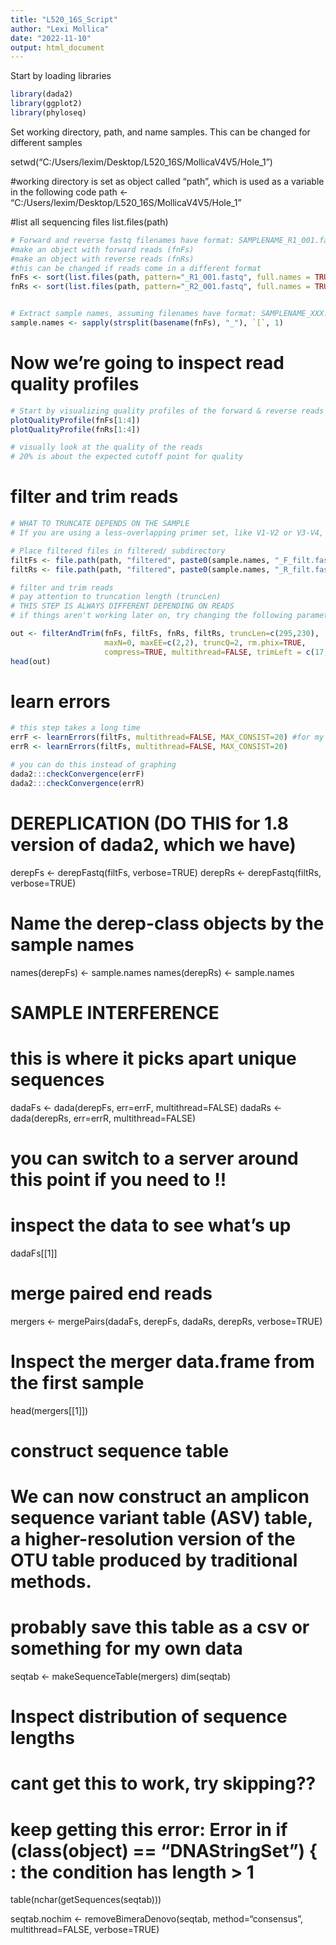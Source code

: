 ---
title: "L520_16S_Script"
author: "Lexi Mollica"
date: "2022-11-10"
output: html_document
---

Start by loading libraries

```{r}
library(dada2)
library(ggplot2)
library(phyloseq)
```

Set working directory, path, and name samples. This can be changed for different samples

setwd("C:/Users/lexim/Desktop/L520_16S/MollicaV4V5/Hole_1")

#working directory is set as object called "path", which is used as a variable in the following code
path <- "C:/Users/lexim/Desktop/L520_16S/MollicaV4V5/Hole_1"

#list all sequencing files
list.files(path)

```{r}
# Forward and reverse fastq filenames have format: SAMPLENAME_R1_001.fastq and SAMPLENAME_R2_001.fastq
#make an object with forward reads (fnFs)
#make an object with reverse reads (fnRs)
#this can be changed if reads come in a different format
fnFs <- sort(list.files(path, pattern="_R1_001.fastq", full.names = TRUE))
fnRs <- sort(list.files(path, pattern="_R2_001.fastq", full.names = TRUE))


# Extract sample names, assuming filenames have format: SAMPLENAME_XXX.fastq
sample.names <- sapply(strsplit(basename(fnFs), "_"), `[`, 1)
```

# Now we're going to inspect read quality profiles
```{r}
# Start by visualizing quality profiles of the forward & reverse reads
plotQualityProfile(fnFs[1:4])
plotQualityProfile(fnRs[1:4])

# visually look at the quality of the reads
# 20% is about the expected cutoff point for quality
```

# filter and trim reads
```{r}
# WHAT TO TRUNCATE DEPENDS ON THE SAMPLE
# If you are using a less-overlapping primer set, like V1-V2 or V3-V4, your truncLen must be large enough to maintain 20 + biological.length.variation nucleotides of overlap between them

# Place filtered files in filtered/ subdirectory
filtFs <- file.path(path, "filtered", paste0(sample.names, "_F_filt.fastq.gz"))
filtRs <- file.path(path, "filtered", paste0(sample.names, "_R_filt.fastq.gz"))

# filter and trim reads
# pay attention to truncation length (truncLen)
# THIS STEP IS ALWAYS DIFFERENT DEPENDING ON READS
# if things aren't working later on, try changing the following parameters

out <- filterAndTrim(fnFs, filtFs, fnRs, filtRs, truncLen=c(295,230),
                     maxN=0, maxEE=c(2,2), truncQ=2, rm.phix=TRUE,
                     compress=TRUE, multithread=FALSE, trimLeft = c(17,21)) # On Windows set multithread=FALSE
head(out)
```

# learn errors
```{r}
# this step takes a long time
errF <- learnErrors(filtFs, multithread=FALSE, MAX_CONSIST=20) #for my own dataset, I'd like to add MAX_CONSIST=20 if it doesn't find convergence at 10
errR <- learnErrors(filtFs, multithread=FALSE, MAX_CONSIST=20)

# you can do this instead of graphing
dada2:::checkConvergence(errF)
dada2:::checkConvergence(errR)
```

# DEREPLICATION (DO THIS for 1.8 version of dada2, which we have)
derepFs <- derepFastq(filtFs, verbose=TRUE)
derepRs <- derepFastq(filtRs, verbose=TRUE)

# Name the derep-class objects by the sample names
names(derepFs) <- sample.names
names(derepRs) <- sample.names

# SAMPLE INTERFERENCE
# this is where it picks apart unique sequences
dadaFs <- dada(derepFs, err=errF, multithread=FALSE)
dadaRs <- dada(derepRs, err=errR, multithread=FALSE)

# you can switch to a server around this point if you need to !!

# inspect the data to see what's up
dadaFs[[1]]

# merge paired end reads
mergers <- mergePairs(dadaFs, derepFs, dadaRs, derepRs, verbose=TRUE)

# Inspect the merger data.frame from the first sample
head(mergers[[1]])

# construct sequence table
# We can now construct an amplicon sequence variant table (ASV) table, a higher-resolution version of the OTU table produced by traditional methods.
# probably save this table as a csv or something for my own data
seqtab <- makeSequenceTable(mergers)
dim(seqtab)

# Inspect distribution of sequence lengths
# cant get this to work, try skipping??
# keep getting this error: Error in if (class(object) == "DNAStringSet") { : the condition has length > 1
table(nchar(getSequences(seqtab)))

seqtab.nochim <- removeBimeraDenovo(seqtab, method="consensus", multithread=FALSE, verbose=TRUE)
